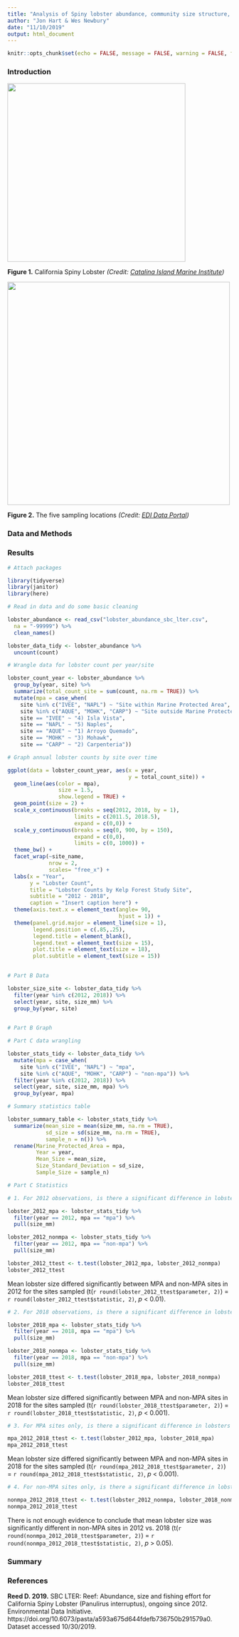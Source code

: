 ```yaml
---
title: "Analysis of Spiny lobster abundance, community size structure, and fishing pressure along the Santa Barbara coast (2012-2018)"
author: "Jon Hart & Wes Newbury"
date: "11/10/2019"
output: html_document
---
```


```r
knitr::opts_chunk$set(echo = FALSE, message = FALSE, warning = FALSE, fig.width = 13, fig.height = 10)
```
### Introduction

![](California-Spiny-Lobster.jpg){width=400px} 

**Figure 1.** California Spiny Lobster *(Credit: [Catalina Island Marine Institute](https://cimioutdoored.org/ca-spiny-lobster/))*

![](lobster_site_locations.PNG){width=500px}

**Figure 2.** The five sampling locations *(Credit: [EDI Data Portal](https://portal.edirepository.org/nis/mapbrowse?scope=knb-lter-sbc&identifier=77&revision=newest))*

### Data and Methods



### Results
```r
# Attach packages

library(tidyverse)
library(janitor)
library(here)
```



```r
# Read in data and do some basic cleaning

lobster_abundance <- read_csv("lobster_abundance_sbc_lter.csv",
  na = "-99999") %>% 
  clean_names() 

lobster_data_tidy <- lobster_abundance %>% 
  uncount(count)
```


```r
# Wrangle data for lobster count per year/site

lobster_count_year <- lobster_abundance %>% 
  group_by(year, site) %>% 
  summarize(total_count_site = sum(count, na.rm = TRUE)) %>% 
  mutate(mpa = case_when(
    site %in% c("IVEE", "NAPL") ~ "Site within Marine Protected Area",
    site %in% c("AQUE", "MOHK", "CARP") ~ "Site outside Marine Protected Area")) %>%   mutate(site_name = case_when(
    site == "IVEE" ~ "4) Isla Vista",
    site == "NAPL" ~ "5) Naples",  
    site == "AQUE" ~ "1) Arroyo Quemado",
    site == "MOHK" ~ "3) Mohawk",
    site == "CARP" ~ "2) Carpenteria")) 
```



```r
# Graph annual lobster counts by site over time

ggplot(data = lobster_count_year, aes(x = year, 
                                      y = total_count_site)) +
  geom_line(aes(color = mpa), 
                size = 1.5,
                show.legend = TRUE) + 
  geom_point(size = 2) +
  scale_x_continuous(breaks = seq(2012, 2018, by = 1),
                     limits = c(2011.5, 2018.5),
                     expand = c(0,0)) +
  scale_y_continuous(breaks = seq(0, 900, by = 150),
                     expand = c(0,0),
                     limits = c(0, 1000)) +
  theme_bw() +
  facet_wrap(~site_name, 
             nrow = 2,
             scales= "free_x") +
  labs(x = "Year",
       y = "Lobster Count",
       title = "Lobster Counts by Kelp Forest Study Site",
       subtitle = "2012 - 2018",
       caption = "Insert caption here") +
  theme(axis.text.x = element_text(angle= 90, 
                                   hjust = 1)) +
  theme(panel.grid.major = element_line(size = 1),
        legend.position = c(.85,.25),
        legend.title = element_blank(),
        legend.text = element_text(size = 15),
        plot.title = element_text(size = 18),
        plot.subtitle = element_text(size = 15)) 
        

```

```r
# Part B Data

lobster_size_site <- lobster_data_tidy %>% 
  filter(year %in% c(2012, 2018)) %>% 
  select(year, site, size_mm) %>% 
  group_by(year, site)
  
```

```r
# Part B Graph


```




```r
# Part C data wrangling

lobster_stats_tidy <- lobster_data_tidy %>% 
  mutate(mpa = case_when(
    site %in% c("IVEE", "NAPL") ~ "mpa",
    site %in% c("AQUE", "MOHK", "CARP") ~ "non-mpa")) %>%   
  filter(year %in% c(2012, 2018)) %>% 
  select(year, site, size_mm, mpa) %>% 
  group_by(year, mpa)  

```

```r
# Summary statistics table

lobster_summary_table <- lobster_stats_tidy %>% 
  summarize(mean_size = mean(size_mm, na.rm = TRUE),
            sd_size = sd(size_mm, na.rm = TRUE),
            sample_n = n()) %>% 
  rename(Marine_Protected_Area = mpa,
         Year = year,
         Mean_Size = mean_size,
         Size_Standard_Deviation = sd_size,
         Sample_Size = sample_n) 
```



```r
# Part C Statistics

# 1. For 2012 observations, is there a significant difference in lobster size between MPA and non-MPA sites? 

lobster_2012_mpa <- lobster_stats_tidy %>% 
  filter(year == 2012, mpa == "mpa") %>% 
  pull(size_mm)

lobster_2012_nonmpa <- lobster_stats_tidy %>% 
  filter(year == 2012, mpa == "non-mpa") %>% 
  pull(size_mm)

lobster_2012_ttest <- t.test(lobster_2012_mpa, lobster_2012_nonmpa)
lobster_2012_ttest

```

Mean lobster size differed significantly between MPA and non-MPA sites in 2012 for the sites sampled (t(`r round(lobster_2012_ttest$parameter, 2)`) = `r round(lobster_2012_ttest$statistic, 2)`, *p* < 0.01). 



```r
# 2. For 2018 observations, is there a significant difference in lobster size between MPA and non-MPA sites? 

lobster_2018_mpa <- lobster_stats_tidy %>% 
  filter(year == 2018, mpa == "mpa") %>% 
  pull(size_mm)

lobster_2018_nonmpa <- lobster_stats_tidy %>% 
  filter(year == 2018, mpa == "non-mpa") %>% 
  pull(size_mm)

lobster_2018_ttest <- t.test(lobster_2018_mpa, lobster_2018_nonmpa)
lobster_2018_ttest
```

Mean lobster size differed significantly between MPA and non-MPA sites in 2018 for the sites sampled (t(`r round(lobster_2018_ttest$parameter, 2)`) = `r round(lobster_2018_ttest$statistic, 2)`, *p* < 0.001). 

```r
# 3. For MPA sites only, is there a significant difference in lobsters observed in 2012 vs. 2018?

mpa_2012_2018_ttest <- t.test(lobster_2012_mpa, lobster_2018_mpa)
mpa_2012_2018_ttest
```

Mean lobster size differed significantly between MPA and non-MPA sites in 2018 for the sites sampled (t(`r round(mpa_2012_2018_ttest$parameter, 2)`) = `r round(mpa_2012_2018_ttest$statistic, 2)`, *p* < 0.001). 

```r
# 4. For non-MPA sites only, is there a significant difference in lobsters observed in 2012 vs. 2018?

nonmpa_2012_2018_ttest <- t.test(lobster_2012_nonmpa, lobster_2018_nonmpa)
nonmpa_2012_2018_ttest

```

There is not enough evidence to conclude that mean lobster size was significantly different in non-MPA sites in 2012 vs. 2018 (t(`r round(nonmpa_2012_2018_ttest$parameter, 2)`) = `r round(nonmpa_2012_2018_ttest$statistic, 2)`, *p* > 0.05). 

### Summary


### References 

**Reed D. 2019.** SBC LTER: Reef: Abundance, size and fishing effort for California Spiny Lobster (Panulirus interruptus), ongoing since 2012. Environmental Data Initiative. https://doi.org/10.6073/pasta/a593a675d644fdefb736750b291579a0. Dataset accessed 10/30/2019.


